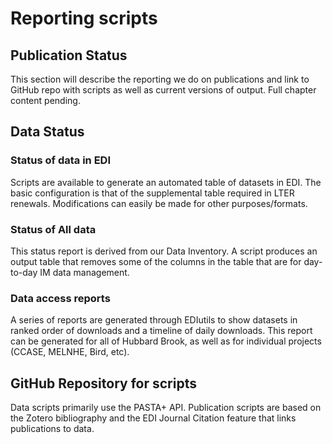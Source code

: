 # Reporting scripts

## Publication Status

This section will describe the reporting we do on publications and link to GitHub repo with scripts as well as current versions of output. Full chapter content pending.

## Data Status

### Status of data in EDI

Scripts are available to generate an automated table of datasets in EDI. The basic configuration is that of the supplemental table required in LTER renewals. Modifications can easily be made for other purposes/formats.

### Status of All data

This status report is derived from our Data Inventory. A script produces an output table that removes some of the columns in the table that are for day-to-day IM data management.

### Data access reports

A series of reports are generated through EDIutils to show datasets in ranked order of downloads and a timeline of daily downloads. This report can be generated for all of Hubbard Brook, as well as for individual projects (CCASE, MELNHE, Bird, etc).

## GitHub Repository for scripts

Data scripts primarily use the PASTA+ API. Publication scripts are based on the Zotero bibliography and the EDI Journal Citation feature that links publications to data.
